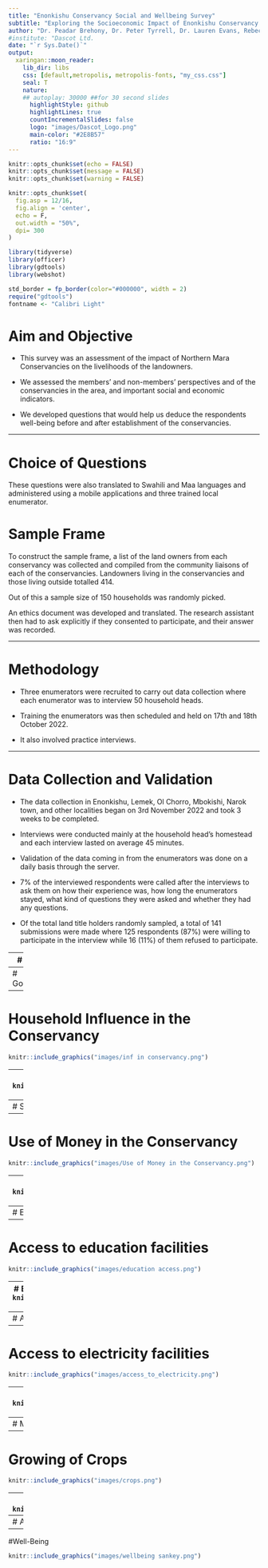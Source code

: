 ```yaml
---
title: "Enonkishu Conservancy Social and Wellbeing Survey"
subtitle: "Exploring the Socioeconomic Impact of Enonkishu Conservancy on Landowners"
author: "Dr. Peadar Brehony, Dr. Peter Tyrrell, Dr. Lauren Evans, Rebecca Karimi, Rose Muiyuro, Esther Kang'ethe"
#institute: "Dascot Ltd.
date: "`r Sys.Date()`"
output:
  xaringan::moon_reader:
    lib_dir: libs
    css: [default,metropolis, metropolis-fonts, "my_css.css"]
    seal: T
    nature:
    ## autoplay: 30000 ##for 30 second slides
      highlightStyle: github
      highlightLines: true
      countIncrementalSlides: false
      logo: "images/Dascot_Logo.png"
      main-color: "#2E8B57"
      ratio: "16:9"
---
```


```r
knitr::opts_chunk$set(echo = FALSE)
knitr::opts_chunk$set(message = FALSE)
knitr::opts_chunk$set(warning = FALSE)

knitr::opts_chunk$set(
  fig.asp = 12/16,
  fig.align = 'center',
  echo = F,
  out.width = "50%",
  dpi= 300
)

```

```r
library(tidyverse)
library(officer)
library(gdtools)
library(webshot)
```


```r
std_border = fp_border(color="#000000", width = 2)
require("gdtools")
fontname <- "Calibri Light"
```


# Aim and Objective 

* This survey was an assessment of the impact of Northern Mara Conservancies  on the livelihoods of the landowners. 

* We assessed the members’ and non-members’ perspectives and  of the conservancies in the area, and important social and economic indicators. 

* We developed questions that would help us deduce the respondents well-being before and after establishment of the conservancies.



---

# Choice of Questions

These questions were also translated to Swahili and Maa languages and administered using a mobile applications and three trained local enumerator.

# Sample Frame
To construct the sample frame, a list of the land owners from each conservancy was collected and compiled from the community liaisons of each of the conservancies. Landowners living in the conservancies and those living outside totalled 414. 

Out of this a sample size of 150 households was randomly picked.

An ethics document was developed and translated. The research assistant then had to ask explicitly if they consented to participate, and their answer was recorded. 

---

# Methodology

* Three  enumerators were recruited to carry out data collection where each enumerator was to interview 50 household heads. 

* Training the enumerators was then scheduled and held on 17th and 18th October 2022. 

* It also involved practice interviews.

---

# Data Collection and Validation

* The data collection in Enonkishu, Lemek, Ol Chorro, Mbokishi, Narok town, and other localities began on 3rd November 2022 and took 3 weeks to be completed.

* Interviews were conducted mainly at the household head’s homestead and each interview lasted on average 45 minutes. 

* Validation of the data coming in from the enumerators was done on a daily basis through the server. 

* 7% of the interviewed respondents were called after the interviews to ask them on how their experience was, how long the enumerators stayed, what kind of questions they were asked and whether they had any questions.

* Of the total land title holders randomly sampled, a total of 141 submissions were made where 125 respondents (87%) were willing to participate in the interview while 16 (11%) of them refused to participate. 

---
# Results

In the next slides we discuss the results of the study under the following themes:
1. Governance
2. Wellbeing and livelihoods

---
# Governance
```r
knitr::include_graphics("images/auth over conservancy.png")
```

---
# Household Influence in the Conservancy
```r
knitr::include_graphics("images/inf in conservancy.png")
```

---
# Satisfaction with Accountability
```r
knitr::include_graphics("images/accountability in conservancy.png")
```

---
# Satisfaction with Transparency
```r
knitr::include_graphics("images/transparency in conservancy.png")
```

---
# Use of Money in the Conservancy 
```r
knitr::include_graphics("images/Use of Money in the Conservancy.png")
```

---
# Women and Governance 
```r
knitr::include_graphics("images/women have the power.png")
```

---
# Employment Status per Conservancy
```r
knitr::include_graphics("images/Leaseholder Occupations.png")
```

---
# Access to education facilities 
```r
knitr::include_graphics("images/education access.png")
```

---
# Education Levels per conservancy 
```r
knitr::include_graphics("images/level of education completed.png")
```

---
# Access to health facilities 
```r
knitr::include_graphics("images/access_to_health.png")
```

---
# Access to electricity facilities 
```r
knitr::include_graphics("images/access_to_electricity.png")
```

---
# Skipping Meals 
```r
knitr::include_graphics("images/skip meals before after.png")
```

---
# Mobility
```r
knitr::include_graphics("images/level of mobility.png")
```

---
# Growing of Crops 
```r
knitr::include_graphics("images/crops.png")
```

---
# Living with Wildlife 
```r
knitr::include_graphics("images/wildlife.png")
```

---
# Agree with Conservancy Now 
```r
knitr::include_graphics("images/Sankey agree with cons before after.png")
```

---
#Well-Being 
```r
knitr::include_graphics("images/wellbeing sankey.png")
```